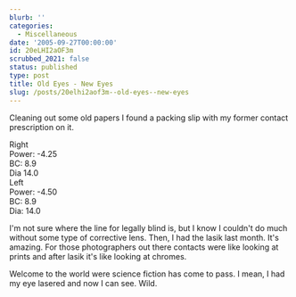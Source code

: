 ```yaml
---
blurb: ''
categories:
  - Miscellaneous
date: '2005-09-27T00:00:00'
id: 20eLHI2aOF3m
scrubbed_2021: false
status: published
type: post
title: Old Eyes - New Eyes
slug: /posts/20elhi2aof3m--old-eyes--new-eyes
---
```


Cleaning out some old papers I found a packing slip with my former contact prescription on it.  

Right  
Power: -4.25  
BC: 8.9  
Dia 14.0  
Left  
Power: -4.50  
BC: 8.9  
Dia: 14.0  

I'm not sure where the line for legally blind is, but I know I couldn't do much without some type of corrective lens. Then, I had the lasik last month. It's amazing. For those photographers out there contacts were like looking at prints and after lasik it's like looking at chromes.  

Welcome to the world were science fiction has come to pass. I mean, I had my eye lasered and now I can see. Wild.
